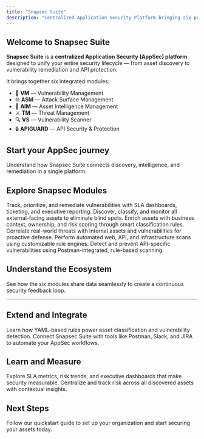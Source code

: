 ```yaml
---
title: "Snapsec Suite"
description: "Centralized Application Security Platform bringing six powerful modules into one unified AppSec ecosystem."
---
```


## Welcome to Snapsec Suite

**Snapsec Suite** is a **centralized Application Security (AppSec) platform** designed to unify your entire security lifecycle — from asset discovery to vulnerability remediation and API protection.

It brings together six integrated modules:

- 🧩 **VM** — Vulnerability Management
- 🌐 **ASM** — Attack Surface Management
- 🧠 **AIM** — Asset Intelligence Management
- ⚔️ **TM** — Threat Management
- 🔍 **VS** — Vulnerability Scanner
- 🔒 **APIGUARD** — API Security & Protection

## Start your AppSec journey

<Card title="Begin with an overview" icon="rocket" horizontal href="/overview">
  Understand how Snapsec Suite connects discovery, intelligence, and remediation in a single platform.
</Card>

## Explore Snapsec Modules

<Columns cols={2}>
  <Card title="Vulnerability Management (VM)" icon="shield-halved" href="/modules/vm">
    Track, prioritize, and remediate vulnerabilities with SLA dashboards, ticketing, and executive reporting.
  </Card>
  <Card title="Attack Surface Management (ASM)" icon="globe" href="/modules/asm">
    Discover, classify, and monitor all external-facing assets to eliminate blind spots.
  </Card>
  <Card title="Asset Intelligence (AIM)" icon="brain" href="/modules/aim">
    Enrich assets with business context, ownership, and risk scoring through smart classification rules.
  </Card>
  <Card title="Threat Management (TM)" icon="radiation" href="/modules/tm">
    Correlate real-world threats with internal assets and vulnerabilities for proactive defense.
  </Card>
  <Card title="Vulnerability Scanner (VS)" icon="bug" href="/modules/vs">
    Perform automated web, API, and infrastructure scans using customizable rule engines.
  </Card>
  <Card title="APIGUARD" icon="lock" href="/modules/apiguard">
    Detect and prevent API-specific vulnerabilities using Postman-integrated, rule-based scanning.
  </Card>
</Columns>

## Understand the Ecosystem

<Card title="Platform Architecture" icon="diagram-project" horizontal href="/architecture">
  See how the six modules share data seamlessly to create a continuous security feedback loop.
</Card>

---

## Extend and Integrate

<Columns cols={2}>
  <Card title="Rule Engine" icon="code" href="/rule-engine">
    Learn how YAML-based rules power asset classification and vulnerability detection.
  </Card>
  <Card title="Integrations" icon="plug" href="/integrations">
    Connect Snapsec Suite with tools like Postman, Slack, and JIRA to automate your AppSec workflows.
  </Card>
</Columns>

## Learn and Measure

<Columns cols={2}>
  <Card title="Dashboards & Reports" icon="chart-column" href="/dashboards">
    Explore SLA metrics, risk trends, and executive dashboards that make security measurable.
  </Card>
  <Card title="Risk Register" icon="list-check" href="/risk-register">
    Centralize and track risk across all discovered assets with contextual insights.
  </Card>
</Columns>

## Next Steps

<Card title="Get Started with Snapsec Suite" icon="arrow-right" href="/quickstart">
  Follow our quickstart guide to set up your organization and start securing your assets today.
</Card>